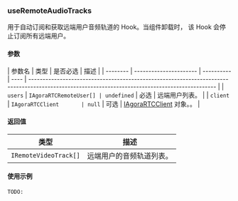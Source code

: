 ### useRemoteAudioTracks

用于自动订阅和获取远端用户音频轨道的 Hook。当组件卸载时， 该 Hook 会停止订阅所有远端用户。

#### 参数

| 参数名   | 类型                   | 是否必选   | 描述 |
| -------- | ---------------------- | ---------- | ---- | ----------------------------------------------------------------------------------------------------------------------------------------------- |
| `users`  | `IAgoraRTCRemoteUser[] | undefined` | 必选 | 远端用户列表。                                                                                                                                  |
| `client` | `IAgoraRTCClient       | null`      | 可选 | [IAgoraRTCClient](https://docportal.shengwang.cn/cn/live-streaming-premium-4.x/API%20Reference/web_ng/interfaces/iagorartcclient.html) 对象。。 |

#### 返回值

| 类型                  | 描述                     |
| --------------------- | ------------------------ |
| `IRemoteVideoTrack[]` | 远端用户的音频轨道列表。 |

#### 使用示例

```
TODO:
```
